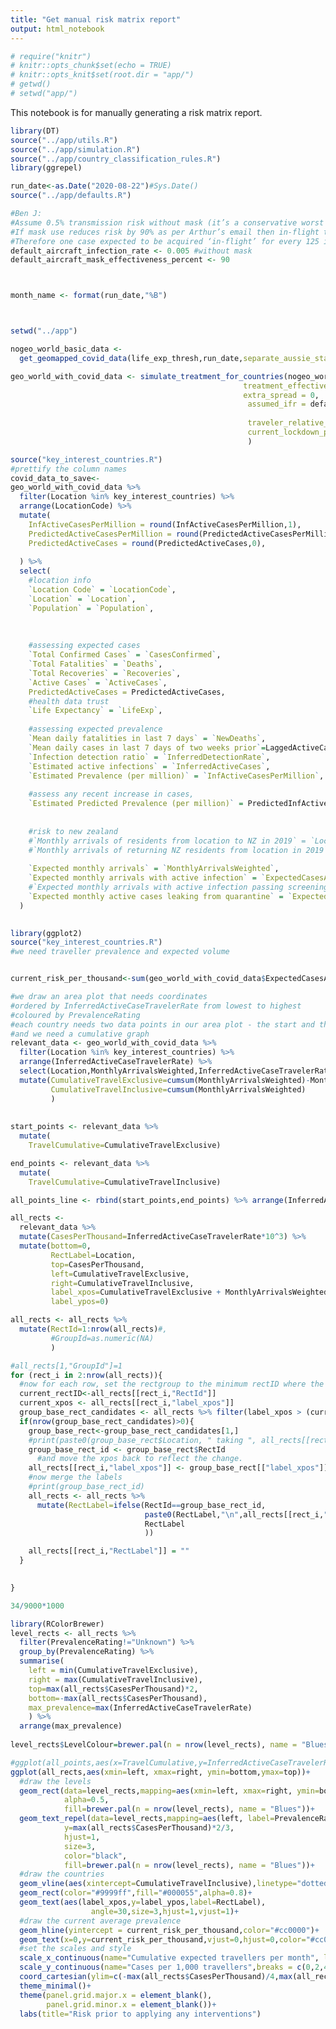 ```yaml
---
title: "Get manual risk matrix report"
output: html_notebook
---
```


```r
# require("knitr")
# knitr::opts_chunk$set(echo = TRUE)
# knitr::opts_knit$set(root.dir = "app/")
# getwd()
# setwd("app/")
```

This notebook is for manually generating a risk matrix report.

```r

library(DT)
source("../app/utils.R")
source("../app/simulation.R")
source("../app/country_classification_rules.R")
library(ggrepel)

run_date<-as.Date("2020-08-22")#Sys.Date()
source("../app/defaults.R")

#Ben J:
#Assume 0.5% transmission risk without mask (it’s a conservative worst case rate)
#If mask use reduces risk by 90% as per Arthur’s email then in-flight transmission risk reduced to 0.05%
#Therefore one case expected to be acquired ‘in-flight’ for every 125 infectious cases carried
default_aircraft_infection_rate <- 0.005 #without mask
default_aircraft_mask_effectiveness_percent <- 90



month_name <- format(run_date,"%B")



setwd("../app")

```


```r
nogeo_world_basic_data <- 
  get_geomapped_covid_data(life_exp_thresh,run_date,separate_aussie_states_and_hk = TRUE,include_geo_data = FALSE)
```


```r

geo_world_with_covid_data <- simulate_treatment_for_countries(nogeo_world_basic_data,
                                                    treatment_effectiveness = default_assumed_effectiveness,
                                                    extra_spread = 0,
                                                     assumed_ifr = default_assumed_ifr_percent/100,
                                                     
                                                     traveler_relative_prevalence=default_traveler_relative_prevalence,
                                                     current_lockdown_passenger_volume = default_current_lockdown_passenger_volume
                                                     )
```




```r
source("key_interest_countries.R")
#prettify the column names
covid_data_to_save<-
geo_world_with_covid_data %>% 
  filter(Location %in% key_interest_countries) %>%
  arrange(LocationCode) %>%
  mutate(
    InfActiveCasesPerMillion = round(InfActiveCasesPerMillion,1),
    PredictedActiveCasesPerMillion = round(PredictedActiveCasesPerMillion,1),
    PredictedActiveCases = round(PredictedActiveCases,0),
    
  ) %>% 
  select(
    #location info
    `Location Code` = `LocationCode`,
    `Location` = `Location`,
    `Population` = `Population`,
    
    
    
    #assessing expected cases
    `Total Confirmed Cases` = `CasesConfirmed`,
    `Total Fatalities` = `Deaths`,
    `Total Recoveries` = `Recoveries`,
    `Active Cases` = `ActiveCases`,
    PredictedActiveCases = PredictedActiveCases,
    #health data trust
    `Life Expectancy` = `LifeExp`,
    
    #assessing expected prevalence
    `Mean daily fatalities in last 7 days` = `NewDeaths`,
    `Mean daily cases in last 7 days of two weeks prior`=LaggedActiveCases,
    `Infection detection ratio` = `InferredDetectionRate`,
    `Estimated active infections` = `InferredActiveCases`,
    `Estimated Prevalence (per million)` = `InfActiveCasesPerMillion`,
    
    #assess any recent increase in cases,
    `Estimated Predicted Prevalence (per million)` = PredictedInfActiveCasesPerMillion,
    
    
    #risk to new zealand
    #`Monthly arrivals of residents from location to NZ in 2019` = `LocationResidentMonthlyArrivals`,
    #`Monthly arrivals of returning NZ residents from location in 2019` = `NZResMonthlyArrivals`,
    
    `Expected monthly arrivals` = `MonthlyArrivalsWeighted`,
    `Expected monthly arrivals with active infection` = `ExpectedCasesAtBorder`,
    #`Expected monthly arrivals with active infection passing screening` = `ExpectedNumberOfCasesEscapingOneScreen`,
    `Expected monthly active cases leaking from quarantine` = `ExpectedNumberOfCasesInCommunity`
  )
  

```



```r
library(ggplot2)
source("key_interest_countries.R")
#we need traveller prevalence and expected volume


current_risk_per_thousand<-sum(geo_world_with_covid_data$ExpectedCasesAtBorderUnderLockdown,na.rm=TRUE)/sum(geo_world_with_covid_data$MonthlyArrivalsLockdownScaled2,na.rm=TRUE)*1000

#we draw an area plot that needs coordinates
#ordered by InferredActiveCaseTravelerRate from lowest to highest
#coloured by PrevalenceRating
#each country needs two data points in our area plot - the start and the end of it.
#and we need a cumulative graph
relevant_data <- geo_world_with_covid_data %>% 
  filter(Location %in% key_interest_countries) %>%
  arrange(InferredActiveCaseTravelerRate) %>%
  select(Location,MonthlyArrivalsWeighted,InferredActiveCaseTravelerRate,PrevalenceRating) %>%
  mutate(CumulativeTravelExclusive=cumsum(MonthlyArrivalsWeighted)-MonthlyArrivalsWeighted,
         CumulativeTravelInclusive=cumsum(MonthlyArrivalsWeighted)
         )
  
  
start_points <- relevant_data %>% 
  mutate(
    TravelCumulative=CumulativeTravelExclusive)

end_points <- relevant_data %>% 
  mutate(
    TravelCumulative=CumulativeTravelInclusive)

all_points_line <- rbind(start_points,end_points) %>% arrange(InferredActiveCaseTravelerRate,TravelCumulative)


```

```r

all_rects <-
  relevant_data %>% 
  mutate(CasesPerThousand=InferredActiveCaseTravelerRate*10^3) %>%
  mutate(bottom=0,
         RectLabel=Location,
         top=CasesPerThousand,
         left=CumulativeTravelExclusive,
         right=CumulativeTravelInclusive,
         label_xpos=CumulativeTravelExclusive + MonthlyArrivalsWeighted/2,
         label_ypos=0)

all_rects <- all_rects %>%
  mutate(RectId=1:nrow(all_rects)#,
         #GroupId=as.numeric(NA)
         )
```
  
```r
  
#all_rects[1,"GroupId"]=1
for (rect_i in 2:nrow(all_rects)){
  #now for each row, set the rectgroup to the minimum rectID where the row label_xpos has less than a certain difference.
  current_rectID<-all_rects[[rect_i,"RectId"]]
  current_xpos <- all_rects[[rect_i,"label_xpos"]]
  group_base_rect_candidates <- all_rects %>% filter(label_xpos > (current_xpos - 15000) & RectId<current_rectID)
  if(nrow(group_base_rect_candidates)>0){
    group_base_rect<-group_base_rect_candidates[1,]
    #print(paste0(group_base_rect$Location, " taking ", all_rects[[rect_i,"Location"]]))
    group_base_rect_id <- group_base_rect$RectId
      #and move the xpos back to reflect the change.
    all_rects[[rect_i,"label_xpos"]] <- group_base_rect[["label_xpos"]]
    #now merge the labels
    #print(group_base_rect_id)
    all_rects <- all_rects %>% 
      mutate(RectLabel=ifelse(RectId==group_base_rect_id,
                              paste0(RectLabel,"\n",all_rects[[rect_i,"RectLabel"]]),
                              RectLabel
                              ))

    all_rects[[rect_i,"RectLabel"]] = ""
  }

  
}

34/9000*1000

```


```r
library(RColorBrewer)
level_rects <- all_rects %>% 
  filter(PrevalenceRating!="Unknown") %>%
  group_by(PrevalenceRating) %>% 
  summarise(
    left = min(CumulativeTravelExclusive),
    right = max(CumulativeTravelInclusive),
    top=max(all_rects$CasesPerThousand)*2,
    bottom=-max(all_rects$CasesPerThousand),
    max_prevalence=max(InferredActiveCaseTravelerRate)
    ) %>% 
  arrange(max_prevalence)
  
level_rects$LevelColour=brewer.pal(n = nrow(level_rects), name = "Blues")
```


```r

  
  
#ggplot(all_points,aes(x=TravelCumulative,y=InferredActiveCaseTravelerRate))+geom_line()
ggplot(all_rects,aes(xmin=left, xmax=right, ymin=bottom,ymax=top))+
  #draw the levels
  geom_rect(data=level_rects,mapping=aes(xmin=left, xmax=right, ymin=bottom,ymax=top,fill=PrevalenceRating),
            alpha=0.5,
            fill=brewer.pal(n = nrow(level_rects), name = "Blues"))+
  geom_text_repel(data=level_rects,mapping=aes(left, label=PrevalenceRating),segment.color = "transparent",
            y=max(all_rects$CasesPerThousand)*2/3,
            hjust=1,
            size=3,
            color="black",
            fill=brewer.pal(n = nrow(level_rects), name = "Blues"))+
  #draw the countries
  geom_vline(aes(xintercept=CumulativeTravelInclusive),linetype="dotted",color="#aaaaaa")+
  geom_rect(color="#9999ff",fill="#000055",alpha=0.8)+
  geom_text(aes(label_xpos,y=label_ypos,label=RectLabel),
                  angle=30,size=3,hjust=1,vjust=1)+
  #draw the current average prevalence
  geom_hline(yintercept = current_risk_per_thousand,color="#cc0000")+
  geom_text(x=0,y=current_risk_per_thousand,vjust=0,hjust=0,color="#cc0000",label="Status quo aggregate traveller risk\n",size=3)+
  #set the scales and style
  scale_x_continuous(name="Cumulative expected travellers per month", labels=scales::comma_format(),)+
  scale_y_continuous(name="Cases per 1,000 travellers",breaks = c(0,2,4,6,8,10,12),minor_breaks = NULL)+
  coord_cartesian(ylim=c(-max(all_rects$CasesPerThousand)/4,max(all_rects$CasesPerThousand)))+
  theme_minimal()+
  theme(panel.grid.major.x = element_blank(),
        panel.grid.minor.x = element_blank())+
  labs(title="Risk prior to applying any interventions")
  
  


```
